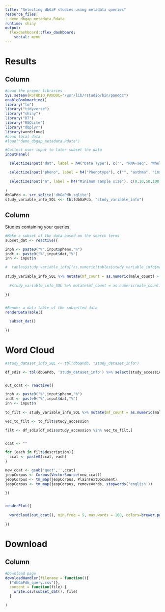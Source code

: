 ```yaml
---
title: "Selecting dbGaP studies using metadata queries"
resource_files:
- demo_dbgap_metadata.Rdata
runtime: shiny
output:
  flexdashboard::flex_dashboard:
    social: menu
---
```


Results
============================================


Column {.sidebar}
-----------------------------------------------------------------------

  
```r


#Load the proper libraries
Sys.setenv(RSTUDIO_PANDOC="/usr/lib/rstudio/bin/pandoc")
enableBookmarking()
library("tm")
library("tidyverse")
library("shiny")
library("DT")
library("RSQLite")
library("dbplyr")
library(wordcloud)
#Load local data
#load("demo_dbgap_metadata.Rdata")

#Collect user input to later subset the data
inputPanel(

  selectizeInput("dat", label = h4("Data Type"), c("", "RNA-seq", "Whole Genome Sequencing", "Whole Exome Sequencing")),

  selectizeInput("pheno", label = h4("Phenotype"), c("", "asthma", "insomnia", "hypertension")),
  
  selectizeInput("n", label = h4("Minimum sample size"), c(0,10,50,100,500,1000,5000,10000), selected = 10000)
  
)
dbGaPdb <- src_sqlite('dbGaPdb.sqlite')
study_variable_info_SQL <<- tbl(dbGaPdb, "study_variable_info")

```


Column
-----------------------------------------------------------------------

Studies containing your queries:

```r


#Make a subset of the data based on the search terms
subset_dat <- reactive({

inph <- paste0("%",input$pheno,"%")
indt <- paste0("%",input$dat,"%")
inn <- input$n

#  tables$study_variable_info[(as.numeric(tables$study_variable_info$male_count) + as.numeric(tables$study_variable_info$female_count) > as.numeric(input$n)),] %>% filter(grepl(input$pheno, description, ignore.case=T)&grepl(input$dat ,description, ignore.case=T))
  
study_variable_info_SQL %>% mutate(mf_count = as.numeric(male_count) + as.numeric(female_count)) %>% filter(mf_count > as.numeric(inn)) %>% filter(description %LIKE% inph) %>% filter(description %LIKE% indt) %>% data.frame()
  
  #study_variable_info_SQL %>% mutate(mf_count = as.numeric(male_count) + as.numeric(female_count)) %>% filter(mf_count > 10000) %>% filter(grepl("asthma", description, ignore.case=T)&grepl("" ,description, ignore.case=T)) %>% head() %>% data.frame()
   
})


#Render a data table of the subsetted data
renderDataTable({

  subset_dat()
  
})


```


Word Cloud
========================================


```r

#study_dataset_info_SQL <- tbl(dbGaPdb, "study_dataset_info")

df_sdis <- tbl(dbGaPdb, 'study_dataset_info') %>% select(study_accession, description) %>% data.frame()


out_ccat <- reactive({

inph <- paste0("%",input$pheno,"%")
indt <- paste0("%",input$dat,"%")
inn <- input$n
  
to_filt <- study_variable_info_SQL %>% mutate(mf_count = as.numeric(male_count) + as.numeric(female_count)) %>% filter(mf_count > as.numeric(inn)) %>% filter(description %LIKE% inph) %>% filter(description %LIKE% indt) %>% data.frame()

vec_to_filt <- to_filt$study_accession

filt <- df_sdis[df_sdis$study_accession %in% vec_to_filt,]


ccat <- ""

for (each in filt$description){
  ccat <- paste0(ccat, each)
}

new_ccat <- gsub('quot','',ccat)
jeopCorpus <- Corpus(VectorSource(new_ccat))
jeopCorpus <- tm_map(jeopCorpus, PlainTextDocument)
jeopCorpus <- tm_map(jeopCorpus, removeWords, stopwords('english'))

})


renderPlot({
  
  wordcloud(out_ccat(), min.freq = 5, max.words = 100, colors=brewer.pal(6,"Dark2"), scale=c(6,2), random.order = FALSE)
  
})

```



Download
========================================


Column
-----------------------------------------------------------------------




```r


#Download page
downloadHandler(filename = function(){
  ("dbGaPdb_query.csv")},
  content = function(file) {
    write.csv(subset_dat(), file)
  }

)


```
